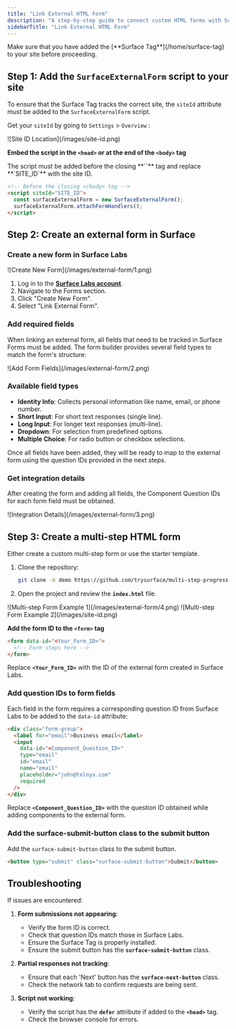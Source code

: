 ```yaml
---
title: "Link External HTML Form"
description: "A step-by-step guide to connect custom HTML forms with Surface Labs for partial response tracking, workflows, lead scoring, and enrichment"
sidebarTitle: "Link External HTML Form"
---
```


<Warning>
Make sure that you have added the [**Surface Tag**](/home/surface-tag) to your site before proceeding.
</Warning>

## Step 1: Add the `SurfaceExternalForm` script to your site

To ensure that the Surface Tag tracks the correct site, the `siteId` attribute must be added to the `SurfaceExternalForm` script.

Get your `siteId` by going to `Settings` > `Overview` :

<Frame>
![Site ID Location](/images/site-id.png)
</Frame>

**Embed the script in the `<head>` or at the end of the `<body>` tag**

<Info>
The script must be added before the closing **`</body>`** tag and replace **`SITE_ID`** with the site ID.
</Info>

```html
<!-- Before the closing </body> tag -->
<script siteId="SITE_ID">
  const surfaceExternalForm = new SurfaceExternalForm();
  surfaceExternalForm.attachFormHandlers();
</script>
```

## Step 2: Create an external form in Surface

### Create a new form in Surface Labs

<Frame>
![Create New Form](/images/external-form/1.png)
</Frame>

1. Log in to the [**Surface Labs account**](https://app.surfacelabs.com/).
2. Navigate to the Forms section.
3. Click "Create New Form".
4. Select "Link External Form".

### Add required fields

When linking an external form, all fields that need to be tracked in Surface Forms must be added. The form builder provides several field types to match the form's structure:

<Frame>
![Add Form Fields](/images/external-form/2.png)
</Frame>

### Available field types

- **Identity Info**: Collects personal information like name, email, or phone number.
- **Short Input**: For short text responses (single line).
- **Long Input**: For longer text responses (multi-line).
- **Dropdown**: For selection from predefined options.
- **Multiple Choice**: For radio button or checkbox selections.

Once all fields have been added, they will be ready to map to the external form using the question IDs provided in the next steps.

### Get integration details

After creating the form and adding all fields, the Component Question IDs for each form field must be obtained.

<Frame>
![Integration Details](/images/external-form/3.png)
</Frame>

## Step 3: Create a multi-step HTML form

Either create a custom multi-step form or use the starter template.

1. Clone the repository:
    
    ```bash
    git clone -b demo https://github.com/trysurface/multi-step-progressive-form
    ```
    
2. Open the project and review the **`index.html`** file.

<Frame>
![Multi-step Form Example 1](/images/external-form/4.png)
</Frame>

<Frame>
![Multi-step Form Example 2](/images/site-id.png)
</Frame>

**Add the form ID to the `<form>` tag**

```html
<form data-id="<Your_Form_ID>">
  <!-- Form steps here -->
</form>
```

Replace **`<Your_Form_ID>`** with the ID of the external form created in Surface Labs.

### Add question IDs to form fields

Each field in the form requires a corresponding question ID from Surface Labs to be added to the `data-id` attribute:

```html
<div class="form-group">
  <label for="email">Business email</label>
  <input
    data-id="<Component_Question_ID>"
    type="email"
    id="email"
    name="email"
    placeholder="john@telnyx.com"
    required
  />
</div>
```

Replace **`<Component_Question_ID>`** with the question ID obtained while adding components to the external form.

### Add the surface-submit-button class to the submit button

Add the `surface-submit-button` class to the submit button.

```html
<button type="submit" class="surface-submit-button">Submit</button>
```

## Troubleshooting

If issues are encountered:

1. **Form submissions not appearing**:
    - Verify the form ID is correct.
    - Check that question IDs match those in Surface Labs.
    - Ensure the Surface Tag is properly installed.
    - Ensure the submit button has the **`surface-submit-button`** class.

2. **Partial responses not tracking**:
    - Ensure that each 'Next' button has the **`surface-next-button`** class.
    - Check the network tab to confirm requests are being sent.

3. **Script not working**:
    - Verify the script has the **`defer`** attribute if added to the **`<head>`** tag.
    - Check the browser console for errors.
